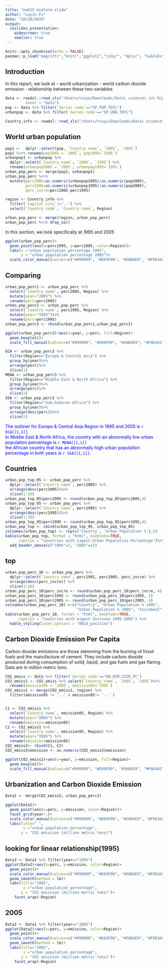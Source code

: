 ```yaml
---
title: "ma615 midterm slide"
author: "Luyin Fu"
date: "10/20/2019"
output:
  ioslides_presentation:
    widescreen: true
    smaller: true
---
```


```r
knitr::opts_chunk$set(echo = FALSE)
pacman::p_load("magrittr","knitr","ggplot2","tidyr", "dplyr", "kableExtra", "esquisse")
```


## Introduction

In this report, we look at 
- world urbanization
- world carbon dioxide emission
- relationship between these two variables


```r
data <- readxl::read_xls("/Users/tsuyu/Downloads/Data\ science\ in\ R/project/World\ Bank\ Data/climate_change.xls",
         sheet = "Data")
pop <- data %>% filter(`Series code`=="SP.POP.TOTL")
urbanpop <- data %>% filter(`Series code`=="SP.URB.TOTL")

Country_info <- readxl::read_xls("/Users/tsuyu/Downloads/Data\ science\ in\ R/project/World\ Bank\ Data/climate_change.xls", sheet="Country")

```

## World urban population

```r
pop1 <-  dplyr::select(pop, `Country name`, `2005`, `1995`)
pop1 %<>% rename(pop2005 = `2005`, pop1995=`1995`)
urbanpop1 <- urbanpop %>% 
  dplyr::select(`Country name`, `2005`, `1995`) %>%
  rename(urbanpop2005 = `2005`, urbanpop1995=`1995`)
urban_pop_perc <- merge(pop1, urbanpop1)  
urban_pop_perc %<>% 
  mutate(perc2005=as.numeric(urbanpop2005)/as.numeric(pop2005),
         perc1995=as.numeric(urbanpop1995)/as.numeric(pop2005),
         perc_incre=perc2005-perc1995) 

region <- Country_info %>% 
  filter(`Capital city`!="..") %>%
  select(`Country code`, `Country name`, Region)

urban_pop_perc <- merge(region, urban_pop_perc)
urban_pop_perc %<>% drop_na()
```

In this section, we look specifically at 1995 and 2005

```r
ggplot(urban_pop_perc)+
  geom_point(aes(x=perc1995, y=perc2005, color=Region))+
  labs(x ="urban population percentage 1995", 
       y = "urban population percentage 2005")+
  scale_color_manual(values=c("#999999", "#E69F00", "#56B4E9", "#F0E442", "#6600FF", "#CCFF00", "#CC79A7"))
```



## Comparing 


```r
urban_pop_perc1 <- urban_pop_perc %>% 
  select(`Country name`, perc2005, Region) %>%
  mutate(year="2005") %>%
  rename(perc=perc2005)
urban_pop_perc2 <- urban_pop_perc %>% 
  select(`Country name`, perc1995, Region) %>%
  mutate(year="1995")%>%
  rename(perc=perc1995)
urban_pop_perc3 <- rbind(urban_pop_perc1,urban_pop_perc2)

ggplot(urban_pop_perc3)+aes(x=year, y=perc, fill=Region)+
  geom_boxplot()+
  scale_fill_manual(values=c("#999999", "#E69F00", "#56B4E9", "#F0E442", "#9999CC", "#CCFF00", "#CC79A7"))
```

```r
ECA <- urban_pop_perc3 %>% 
  filter(Region=="Europe & Central Asia") %>%
  group_by(year)%>%
  arrange(perc)%>%
  slice(1)
MENA <- urban_pop_perc3 %>% 
  filter(Region=="Middle East & North Africa") %>%
  group_by(year)%>%
  arrange(perc)%>%
  slice(1)
SSA <- urban_pop_perc3 %>% 
  filter(Region=="Sub-Saharan Africa") %>%
  group_by(year)%>%
  arrange(desc(perc))%>%
  slice(1)
```

<span style="color: blue">The outliner for Europe & Central Asia Region in 1995 and 2005 is `r ECA[[1,1]]`.
<br>
In Middle East & North Africa, the country with an abnormally low urban population percentage is `r MENA[[1,1]]`
<br>
the African country that has an abnormally high urban population percentage in both years is `r SSA[[1,1]]`.</span>

## Countries

```r
urban_pop_top_05 <- urban_pop_perc %>% 
  dplyr::select(`Country name`, perc2005) %>%
  arrange(desc(perc2005))%>%
  slice(1:10)
urban_pop_top_05$perc2005 <- round(urban_pop_top_05$perc2005,4)
urban_pop_top_95 <- urban_pop_perc %>% 
  dplyr::select(`Country name`, perc1995) %>%
  arrange(desc(perc1995))%>%
  slice(1:10)
urban_pop_top_95$perc1995 <- round(urban_pop_top_95$perc1995,4)
urban_pop_top <- cbind(urban_pop_top_95, urban_pop_top_05)
colnames(urban_pop_top) <- rep(c('Country', 'Urban Population %'),2)
kable(urban_pop_top, format = "html", booktabs=TRUE,
      caption = "Countries with Lagest Urban Population Percentage")%>%
  add_header_above(c("1995"=2, "2005"=2))
```


## top

```r
urban_pop_perc_10 <- urban_pop_perc %>% 
  dplyr::select(`Country name`, perc1995, perc2005, perc_incre) %>%
  arrange(desc(perc_incre)) %>%
  slice(1:10)
urban_pop_perc_10$perc_incre <- round(urban_pop_perc_10$perc_incre, 4)
urban_pop_perc_10$perc1995 <- round(urban_pop_perc_10$perc1995, 5)
urban_pop_perc_10$perc2005 <- round(urban_pop_perc_10$perc2005, 4)
colnames(urban_pop_perc_10) <-c("Country", "Urban Population % 1995", 
                                "Urban Population % 2005", "Increment")
kable(urban_pop_perc_10, format = "html", booktabs=TRUE, 
      caption = "Countries with bigest Increase 1995-2005") %>%
  kable_styling(latex_options = "HOLD_position") 
```


## Carbon Dioxide Emission Per Capita

Carbon dioxide emissions are those stemming from the burning of fossil fuels and the manufacture of cement. They include carbon dioxide produced during consumption of solid, liquid, and gas fuels and gas flaring. Data are in million metric tons.

```r
CO2_emiss <- data %>% filter(`Series code`=="EN.ATM.CO2E.PC")
CO2_emiss1 <- CO2_emiss %>% select(`Country name`, `2005`, `1995`)%>%
  rename(emission05 = `2005`, emission95=`1995`)
CO2_emiss1 <- merge(CO2_emiss1, region) %>% 
  filter(emission05 != '..' & emission95!= '..' )


C1 <- CO2_emiss1 %>% 
  select(`Country name`, emission05, Region) %>%
  mutate(year="2005") %>%
  rename(emission=emission05)
C2 <- CO2_emiss1 %>% 
  select(`Country name`, emission95, Region) %>%
  mutate(year="1995") %>%
  rename(emission=emission95)
CO2_emiss2<- rbind(C1, C2)
CO2_emiss2$emission <- as.numeric(CO2_emiss2$emission)

ggplot(CO2_emiss2)+aes(x=year, y=emission, fill=Region)+
  geom_boxplot()+
  scale_fill_manual(values=c("#999999", "#E69F00", "#56B4E9", "#F0E442", "#9999CC", "#CCFF00", "#CC79A7"))

```


## Urbanization and Carbon Dioxide Emission

```r
Data1 <- merge(CO2_emiss2, urban_pop_perc3)

ggplot(Data1)+
  geom_point(aes(x=perc, y=emission, color=Region))+
  facet_grid(year~.)+
  scale_color_manual(values=c("#999999", "#E69F00", "#56B4E9", "#F0E442", "#6600FF", "#CCFF00", "#CC79A7"))+
  labs(title=" ",
        x ="urban population percentage", 
       y = "CO2 emission (million metric tons)")
```


## looking for linear relationship(1995)

```r
Data3 <- Data1 %>% filter(year=="1995")
ggplot(Data3)+aes(x=perc, y=emission, color=Region)+
  geom_point()+
  scale_color_manual(values=c("#999999", "#E69F00", "#56B4E9", "#F0E442", "#6600FF", "#CCFF00", "#CC79A7"))+
  geom_smooth(method = lm)+
  labs(title="1995",
        x ="urban population percentage", 
       y = "CO2 emission (million metric tons)")+
    facet_wrap(~Region)

```


## 2005

```r
Data2 <- Data1 %>% filter(year=="2005")
ggplot(Data2)+aes(x=perc, y=emission, color=Region)+
  geom_point()+
  scale_color_manual(values=c("#999999", "#E69F00", "#56B4E9", "#F0E442", "#6600FF", "#CCFF00", "#CC79A7"))+
  geom_smooth(method = lm)+
  labs(title="2005",
        x ="urban population percentage", 
       y = "CO2 emission (million metric tons)")+
    facet_wrap(~Region)

```





